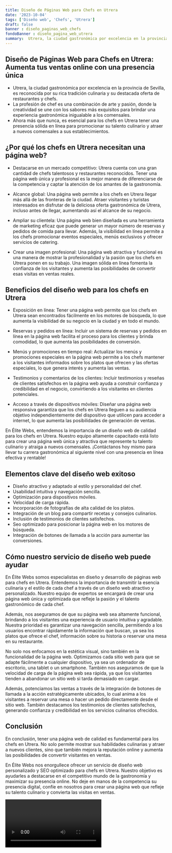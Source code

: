 ```yaml
---
title: Diseño de Páginas Web para Chefs en Utrera
date: '2023-10-04'
tags: ['Diseño web', 'Chefs', 'Utrera']
draft: false
banner : diseño_paginas_web_chefs
fondoBanner : diseño_pagina_web_utrera
summary:  Utrera, la ciudad gastronómica por excelencia en la provincia de Sevilla, es reconocida por su rica tradición culinaria y su destacada oferta de restaurantes y chefs. La profesión de chef es una combinación de arte y pasión, donde la creatividad se une con los sabores más exquisitos para brindar una experiencia gastronómica inigualable a los comensales. Ahora más que nunca, es esencial para los chefs en Utrera tener una presencia sólida en línea para promocionar su talento culinario y atraer a nuevos comensales a sus establecimientos.
---
```


## Diseño de Páginas Web para Chefs en Utrera: Aumenta tus ventas online con una presencia única

* Utrera, la ciudad gastronómica por excelencia en la provincia de Sevilla, es reconocida por su rica tradición culinaria y su destacada oferta de restaurantes y chefs.
* La profesión de chef es una combinación de arte y pasión, donde la creatividad se une con los sabores más exquisitos para brindar una experiencia gastronómica inigualable a los comensales.
* Ahora más que nunca, es esencial para los chefs en Utrera tener una presencia sólida en línea para promocionar su talento culinario y atraer a nuevos comensales a sus establecimientos.

## ¿Por qué los chefs en Utrera necesitan una página web?

* Destacarse en un mercado competitivo: Utrera cuenta con una gran cantidad de chefs talentosos y restaurantes reconocidos. Tener una página web única y profesional es la mejor manera de diferenciarse de la competencia y captar la atención de los amantes de la gastronomía.

* Alcance global: Una página web permite a los chefs en Utrera llegar más allá de las fronteras de la ciudad. Atraer visitantes y turistas interesados en disfrutar de la deliciosa oferta gastronómica de Utrera, incluso antes de llegar, aumentando así el alcance de su negocio.

* Ampliar su clientela: Una página web bien diseñada es una herramienta de marketing eficaz que puede generar un mayor número de reservas y pedidos de comida para llevar. Además, la visibilidad en línea permite a los chefs promocionar eventos especiales, menús exclusivos y ofrecer servicios de catering.

* Crear una imagen profesional: Una página web atractiva y funcional es una manera de mostrar la profesionalidad y la pasión que los chefs en Utrera ponen en su trabajo. Una imagen sólida en línea fomenta la confianza de los visitantes y aumenta las posibilidades de convertir esas visitas en ventas reales.

## Beneficios del diseño web para los chefs en Utrera

* Exposición en línea: Tener una página web permite que los chefs en Utrera sean encontrados fácilmente en los motores de búsqueda, lo que aumenta la visibilidad de su negocio en la ciudad y en todo el mundo.

* Reservas y pedidos en línea: Incluir un sistema de reservas y pedidos en línea en la página web facilita el proceso para los clientes y brinda comodidad, lo que aumenta las posibilidades de conversión.

* Menús y promociones en tiempo real: Actualizar los menús y promociones especiales en la página web permite a los chefs mantener a los visitantes informados sobre los platos que ofrecen y las ofertas especiales, lo que genera interés y aumenta las ventas.

* Testimonios y comentarios de los clientes: Incluir testimonios y reseñas de clientes satisfechos en la página web ayuda a construir confianza y credibilidad en el negocio, convirtiendo a los visitantes en clientes potenciales.

* Acceso a través de dispositivos móviles: Diseñar una página web responsiva garantiza que los chefs en Utrera lleguen a su audiencia objetivo independientemente del dispositivo que utilicen para acceder a internet, lo que aumenta las posibilidades de generación de ventas.

En Élite Webs, entendemos la importancia de un diseño web de calidad para los chefs en Utrera. Nuestro equipo altamente capacitado está listo para crear una página web única y atractiva que represente tu talento culinario y atraiga a nuevos comensales. ¡Contáctanos hoy mismo para llevar tu carrera gastronómica al siguiente nivel con una presencia en línea efectiva y rentable!

<GifSeo />

<Cta />

## Elementos clave del diseño web exitoso

- Diseño atractivo y adaptado al estilo y personalidad del chef.
- Usabilidad intuitiva y navegación sencilla.
- Optimización para dispositivos móviles.
- Velocidad de carga rápida.
- Incorporación de fotografías de alta calidad de los platos.
- Integración de un blog para compartir recetas y consejos culinarios.
- Inclusión de testimonios de clientes satisfechos.
- Seo optimizado para posicionar la página web en los motores de búsqueda.
- Integración de botones de llamada a la acción para aumentar las conversiones.

## Cómo nuestro servicio de diseño web puede ayudar

En Élite Webs somos especialistas en diseño y desarrollo de páginas web para chefs en Utrera. Entendemos la importancia de transmitir la esencia culinaria y el estilo de cada chef a través de un diseño web atractivo y personalizado. Nuestro equipo de expertos se encargará de crear una página web única y optimizada que refleje la pasión y el talento gastronómico de cada chef.

Además, nos aseguramos de que su página web sea altamente funcional, brindando a los visitantes una experiencia de usuario intuitiva y agradable. Nuestra prioridad es garantizar una navegación sencilla, permitiendo a los usuarios encontrar rápidamente la información que buscan, ya sea los platos que ofrece el chef, información sobre su historia o reservar una mesa en su restaurante.

No solo nos enfocamos en la estética visual, sino también en la funcionalidad de la página web. Optimizamos cada sitio web para que se adapte fácilmente a cualquier dispositivo, ya sea un ordenador de escritorio, una tablet o un smartphone. También nos aseguramos de que la velocidad de carga de la página web sea rápida, ya que los visitantes tienden a abandonar un sitio web si tarda demasiado en cargar.

Además, potenciamos las ventas a través de la integración de botones de llamada a la acción estratégicamente ubicados, lo cual anima a los visitantes a reservar una mesa o hacer un pedido directamente desde el sitio web. También destacamos los testimonios de clientes satisfechos, generando confianza y credibilidad en los servicios culinarios ofrecidos.

## Conclusión

En conclusión, tener una página web de calidad es fundamental para los chefs en Utrera. No solo permite mostrar sus habilidades culinarias y atraer a nuevos clientes, sino que también mejora la reputación online y aumenta las posibilidades de convertir visitantes en ventas.

En Élite Webs nos enorgullece ofrecer un servicio de diseño web personalizado y SEO optimizado para chefs en Utrera. Nuestro objetivo es ayudarles a destacarse en el competitivo mundo de la gastronomía y maximizar su presencia online. No deje en manos de la competencia su presencia digital, confíe en nosotros para crear una página web que refleje su talento culinario y convierta las visitas en ventas.

<Video />

<CtaBot job='Chefs' city='Utrera'/>

<Gmaps query='Utrera+españa+maps' />